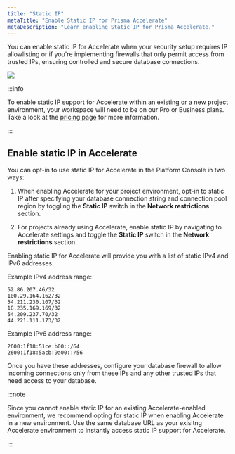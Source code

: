 ```yaml
---
title: "Static IP"
metaTitle: "Enable Static IP for Prisma Accelerate"
metaDescription: "Learn enabling Static IP for Prisma Accelerate."
---
```


You can enable static IP for Accelerate when your security setup requires IP allowlisting or if you're implementing firewalls that only permit access from trusted IPs, ensuring controlled and secure database connections.

![](./images/result-of-adding-static-ip-to-accelerate.png)

:::info

To enable static IP support for Accelerate within an existing or a new project environment, your workspace will need to be on our Pro or Business plans. Take a look at the [pricing page](https://www.prisma.io/pricing#accelerate) for more information.

:::

## Enable static IP in Accelerate

You can opt-in to use static IP for Accelerate in the Platform Console in two ways:

1. When enabling Accelerate for your project environment, opt-in to static IP after specifying your database connection string and connection pool region by toggling the **Static IP** switch in the **Network restrictions** section.

2. For projects already using Accelerate, enable static IP by navigating to Accelerate settings and toggle the **Static IP** switch in the **Network restrictions** section.

Enabling static IP for Accelerate will provide you with a list of static IPv4 and IPv6 addresses.

Example IPv4 address range:
```
52.86.207.46/32
100.29.164.162/32
54.211.230.107/32
18.235.169.169/32
54.209.237.70/32
44.221.111.173/32
```

Example IPv6 address range:
```
2600:1f18:51ce:b00::/64
2600:1f18:5acb:9a00::/56
```

Once you have these addresses, configure your database firewall to allow incoming connections only from these IPs and any other trusted IPs that need access to your database.

:::note 

Since you cannot enable static IP for an existing Accelerate-enabled environment, we recommend opting for static IP when enabling Accelerate in a new environment. Use the same database URL as your exisitng Accelerate environment to instantly access static IP support for Accelerate.

:::